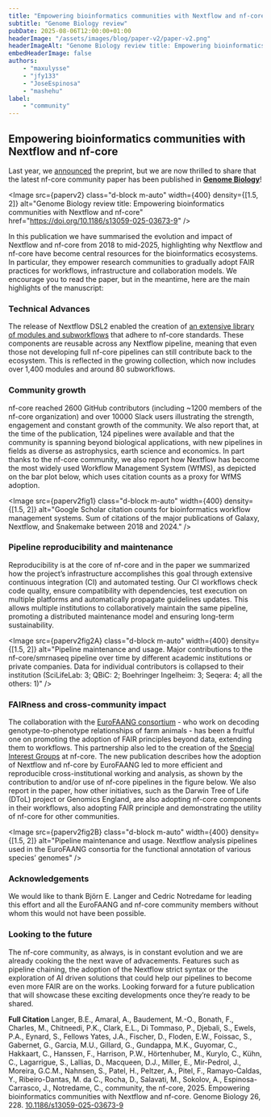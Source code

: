 ```yaml
---
title: "Empowering bioinformatics communities with Nextflow and nf-core"
subtitle: "Genome Biology review"
pubDate: 2025-08-06T12:00:00+01:00
headerImage: "/assets/images/blog/paper-v2/paper-v2.png"
headerImageAlt: "Genome Biology review title: Empowering bioinformatics communities with Nextflow and nf-core"
embedHeaderImage: false
authors:
    - "maxulysse"
    - "jfy133"
    - "JoseEspinosa"
    - "mashehu"
label:
    - "community"
---
```



## Empowering bioinformatics communities with Nextflow and nf-core

Last year, we [announced](https://bsky.app/profile/nf-co.re/post/3ksi4mr6uyl25) the preprint, but we are now thrilled to share that the latest nf-core community paper has been published in [**Genome Biology**](https://doi.org/10.1186/s13059-025-03673-9)!

<Image
    src={paperv2}
    class="d-block m-auto"
    width={400}
    density={[1.5, 2]}
    alt="Genome Biology review title: Empowering bioinformatics communities with Nextflow and nf-core"
    href="https://doi.org/10.1186/s13059-025-03673-9"
/>

In this publication we have summarised the evolution and impact of Nextflow and nf-core from 2018 to mid-2025, highlighting why Nextflow and nf-core have become central resources for the bioinformatics ecosystems.
In particular, they empower research communities to gradually adopt FAIR practices for workflows, infrastructure and collaboration models.
We encourage you to read the paper, but in the meantime, here are the main highlights of the manuscript:

### Technical Advances

The release of Nextflow DSL2 enabled the creation of [an extensive library of modules and subworkflows](https://nf-co.re/modules/) that adhere to nf-core standards.
These components are reusable across any Nextflow pipeline, meaning that even those not developing full nf-core pipelines can still contribute back to the ecosystem.
This is reflected in the growing collection, which now includes over 1,400 modules and around 80 subworkflows.

### Community growth

nf-core reached 2600 GitHub contributors (including ~1200 members of the nf-core organization) and over 10000 Slack users illustrating the strength, engagement and constant growth of the community.
We also report that, at the time of the publication, 124 pipelines were available and that the community is spanning beyond biological applications, with new pipelines in fields as diverse as astrophysics, earth science and economics.
In part thanks to the nf-core community, we also report how Nextflow has become the most widely used Workflow Management System (WfMS), as depicted on the bar plot below, which uses citation counts as a proxy for WfMS adoption.

<Image
    src={paperv2fig1}
    class="d-block m-auto"
    width={400}
    density={[1.5, 2]}
    alt="Google Scholar citation counts for bioinformatics workflow management systems. Sum of citations of the major publications of Galaxy, Nextflow, and Snakemake between 2018 and 2024."
/>

### Pipeline reproducibility and maintenance

Reproducibility is at the core of nf-core and in the paper we summarized how the project’s infrastructure accomplishes this goal through extensive continuous integration (CI) and automated testing.
Our CI workflows check code quality, ensure compatibility with dependencies, test execution on multiple platforms and automatically propagate guidelines updates.
This allows multiple institutions to collaboratively maintain the same pipeline, promoting a distributed maintenance model and ensuring long-term sustainability.

<Image
    src={paperv2fig2A}
    class="d-block m-auto"
    width={400}
    density={[1.5, 2]}
    alt="Pipeline maintenance and usage. Major contributions to the nf-core/smrnaseq pipeline over time by different academic institutions or private companies. Data for individual contributors is collapsed to their institution (SciLifeLab: 3; QBiC: 2; Boehringer Ingelheim: 3; Seqera: 4; all the others: 1)"
/>

### FAIRness and cross-community impact

The collaboration with the [EuroFAANG consortium](https://eurofaang.eu/) - who work on decoding genotype-to-phenotype relationships of farm animals - has been a fruitful one on promoting the adoption of FAIR principles beyond data, extending them to workflows.
This partnership also led to the creation of the [Special Interest Groups](https://nf-co.re/blog/2024/special_interest_groups) at nf-core.
The new publication describes how the adoption of Nextflow and nf-core by EuroFAANG led to more efficient and reproducible cross-institutional working and analysis, as shown by the contribution to and/or use of nf-core pipelines in the figure below.
We also report in the paper, how other initiatives, such as the Darwin Tree of Life (DToL) project or Genomics England, are also adopting nf-core components in their workflows, also adopting FAIR principle and demonstrating the utility of nf-core for other communities.

<Image
    src={paperv2fig2B}
    class="d-block m-auto"
    width={400}
    density={[1.5, 2]}
    alt="Pipeline maintenance and usage. Nextflow analysis pipelines used in the EuroFAANG consortia for the functional annotation of various species’ genomes"
/>

### Acknowledgements

We would like to thank Björn E. Langer and Cedric Notredame for leading this effort and all the EuroFAANG and nf-core community members without whom this would not have been possible.

### Looking to the future

The nf-core community, as always, is in constant evolution and we are already cooking the the next wave of advacements. Features such as pipeline chaining, the adoption of the Nextflow strict syntax or the exploration of AI driven solutions that could help our pipelines to become even more FAIR are on the works. Looking forward for a future publication that will showcase these exciting developments once they’re ready to be shared.

**Full Citation**
Langer, B.E., Amaral, A., Baudement, M.-O., Bonath, F., Charles, M., Chitneedi, P.K., Clark, E.L., Di Tommaso, P., Djebali, S., Ewels, P.A., Eynard, S., Fellows Yates, J.A., Fischer, D., Floden, E.W., Foissac, S., Gabernet, G., Garcia, M.U., Gillard, G., Gundappa, M.K., Guyomar, C., Hakkaart, C., Hanssen, F., Harrison, P.W., Hörtenhuber, M., Kurylo, C., Kühn, C., Lagarrigue, S., Lallias, D., Macqueen, D.J., Miller, E., Mir-Pedrol, J., Moreira, G.C.M., Nahnsen, S., Patel, H., Peltzer, A., Pitel, F., Ramayo-Caldas, Y., Ribeiro-Dantas, M. da C., Rocha, D., Salavati, M., Sokolov, A., Espinosa-Carrasco, J., Notredame, C., community, the nf-core, 2025. Empowering bioinformatics communities with Nextflow and nf-core. Genome Biology 26, 228.
[10.1186/s13059-025-03673-9](https://doi.org/10.1186/s13059-025-03673-9)
